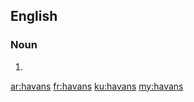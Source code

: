 ==English==

===Noun===
{{head|en|noun plural form}}

# {{plural of|havan|lang=en}}

[[ar:havans]]
[[fr:havans]]
[[ku:havans]]
[[my:havans]]
